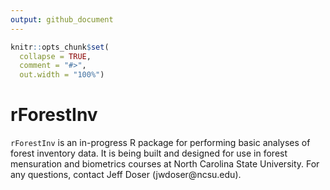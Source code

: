 ```yaml
---
output: github_document
---
```


<!-- README.md is generated from README.Rmd. Please edit that file -->

```r
knitr::opts_chunk$set(
  collapse = TRUE,
  comment = "#>",
  out.width = "100%")
```

# rForestInv

`rForestInv` is an in-progress R package for performing basic analyses of forest inventory data. It is being built and designed for use in forest mensuration and biometrics courses at North Carolina State University. For any questions, contact Jeff Doser (jwdoser@ncsu.edu).  
